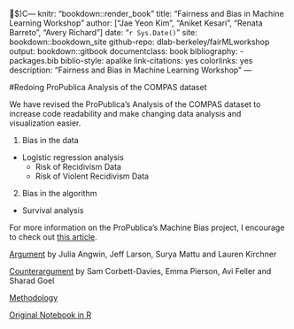 $)C--- 
knitr: "bookdown::render_book"
title: "Fairness and Bias in Machine Learning Workshop"
author: ["Jae Yeon Kim", "Aniket Kesari", "Renata Barreto", "Avery Richard"]
date: "`r Sys.Date()`"
site: bookdown::bookdown_site
github-repo: dlab-berkeley/fairMLworkshop
output: bookdown::gitbook
documentclass: book
bibliography:
  - packages.bib
biblio-style: apalike
link-citations: yes
colorlinks: yes 
description: "Fairness and Bias in Machine Learning Workshop"
---

#Redoing ProPublica Analysis of the COMPAS dataset

We have revised the ProPublica's Analysis of the COMPAS dataset to increase code readability and make changing data analysis and visualization easier.

1. Bias in the data 
- Logistic regression analysis 
  - Risk of Recidivism Data
  - Risk of Violent Recidivism Data

2. Bias in the algorithm 
- Survival analysis

For more information on the ProPublica's Machine Bias project, I encourage to check out [this article](https://www.propublica.org/article/machine-bias-risk-assessments-in-criminal-sentencing).

[Argument](https://www.propublica.org/article/machine-bias-risk-assessments-in-criminal-sentencing/) by Julia Angwin, Jeff Larson, Surya Mattu and Lauren Kirchner

[Counterargument](https://www.washingtonpost.com/news/monkey-cage/wp/2016/10/17/can-an-algorithm-be-racist-our-analysis-is-more-cautious-than-propublicas/) by Sam Corbett-Davies, Emma Pierson, Avi Feller and Sharad Goel

[Methodology](https://www.propublica.org/article/how-we-analyzed-the-compas-recidivism-algorithm/)

[Original Notebook in R](https://github.com/propublica/compas-analysis/blob/master/Compas%20Analysis.ipynb)